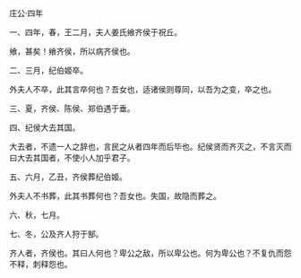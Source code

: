 

庄公·四年

一、四年，春，王二月，夫人姜氏飨齐侯于祝丘。

飨，甚矣！飨齐侯，所以病齐侯也。

二、三月，纪伯姬卒。

外夫人不卒，此其言卒何也？吾女也，适诸侯则尊同，以吾为之变，卒之也。

三、夏，齐侯、陈侯、郑伯遇于垂。

四、纪侯大去其国。

大去者，不遗一人之辞也，言民之从者四年而后毕也。纪侯贤而齐灭之，不言灭而曰大去其国者，不使小人加乎君子。

五、六月，乙丑，齐侯葬纪伯姬。

外夫人不书葬，此其书葬何也？吾女也。失国，故隐而葬之。

六、秋，七月。

七、冬，公及齐人狩于郜。

齐人者，齐侯也。其曰人何也？卑公之敌，所以卑公也。何为卑公也？不复仇而怨不释，刺释怨也。

